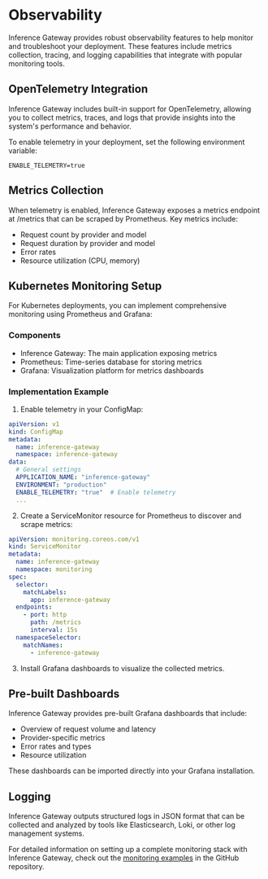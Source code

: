 # Observability

Inference Gateway provides robust observability features to help monitor and troubleshoot your deployment. These features include metrics collection, tracing, and logging capabilities that integrate with popular monitoring tools.

## OpenTelemetry Integration

Inference Gateway includes built-in support for OpenTelemetry, allowing you to collect metrics, traces, and logs that provide insights into the system's performance and behavior.

To enable telemetry in your deployment, set the following environment variable:

```
ENABLE_TELEMETRY=true
```

## Metrics Collection

When telemetry is enabled, Inference Gateway exposes a metrics endpoint at /metrics that can be scraped by Prometheus. Key metrics include:

- Request count by provider and model
- Request duration by provider and model
- Error rates
- Resource utilization (CPU, memory)

## Kubernetes Monitoring Setup

For Kubernetes deployments, you can implement comprehensive monitoring using Prometheus and Grafana:

### Components

- Inference Gateway: The main application exposing metrics
- Prometheus: Time-series database for storing metrics
- Grafana: Visualization platform for metrics dashboards

### Implementation Example

1. Enable telemetry in your ConfigMap:

```yaml
apiVersion: v1
kind: ConfigMap
metadata:
  name: inference-gateway
  namespace: inference-gateway
data:
  # General settings
  APPLICATION_NAME: "inference-gateway"
  ENVIRONMENT: "production"
  ENABLE_TELEMETRY: "true"  # Enable telemetry
  ...
```

2. Create a ServiceMonitor resource for Prometheus to discover and scrape metrics:

```yaml
apiVersion: monitoring.coreos.com/v1
kind: ServiceMonitor
metadata:
  name: inference-gateway
  namespace: monitoring
spec:
  selector:
    matchLabels:
      app: inference-gateway
  endpoints:
    - port: http
      path: /metrics
      interval: 15s
  namespaceSelector:
    matchNames:
      - inference-gateway
```

3. Install Grafana dashboards to visualize the collected metrics.

## Pre-built Dashboards

Inference Gateway provides pre-built Grafana dashboards that include:

- Overview of request volume and latency
- Provider-specific metrics
- Error rates and types
- Resource utilization

These dashboards can be imported directly into your Grafana installation.

## Logging

Inference Gateway outputs structured logs in JSON format that can be collected and analyzed by tools like Elasticsearch, Loki, or other log management systems.

For detailed information on setting up a complete monitoring stack with Inference Gateway, check out the [monitoring examples](https://github.com/inference-gateway/inference-gateway/tree/main/examples/kubernetes/monitoring) in the GitHub repository.
